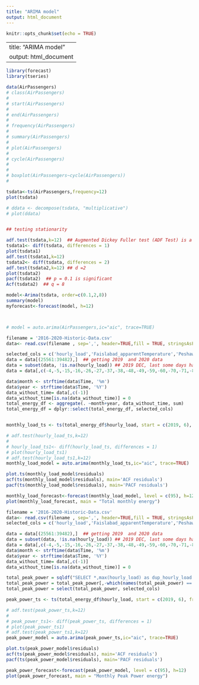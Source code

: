 ```yaml
---
title: "ARIMA model"
output: html_document
---
```


```r
knitr::opts_chunk$set(echo = TRUE)
```

---
title: "ARIMA model"
output: html_document
---
```r

library(forecast)
library(tseries)

data(AirPassengers)
# class(AirPassengers)
# 
# start(AirPassengers)
# 
# end(AirPassengers)
# 
# frequency(AirPassengers)
# 
# summary(AirPassengers)
# 
# plot(AirPassengers)
# 
# cycle(AirPassengers)
# 
# 
# boxplot(AirPassengers~cycle(AirPassengers))
# 

tsdata<-ts(AirPassengers,frequency=12)
plot(tsdata)

# ddata <- decompose(tsdata, "multiplicative")
# plot(ddata)


## testing stationarity

adf.test(tsdata,k=12)  ## Augmented Dickey Fuller test (ADF Test) is a common statistical test used to test whether a given Time series is stationary or not.
tsdata1<- diff(tsdata, differences = 1)
plot(tsdata1)
adf.test(tsdata1,k=12)
tsdata2<- diff(tsdata, differences = 2)
adf.test(tsdata2,k=12) ## d =2
plot(tsdata2) 
pacf(tsdata2)  ## p = 0.1 is significant
Acf(tsdata2)  ## q = 8

model<-Arima(tsdata, order=c(0.1,2,8))
summary(model)
myforecast<-forecast(model, h=12)



# model = auto.arima(AirPassengers,ic="aic", trace=TRUE)

```


``` r

filename = '2016-2020-Historic-Data.csv'
data<- read.csv(filename , sep=',', header=TRUE,fill = TRUE, stringsAsFactors = FALSE)

selected_cols = c('hourly_load','Faislabad_apparentTemperature','Peshawar_humidity','Hyderabad_humidity','Faislabad_windSpeed','Quetta_dewPoint','Gujranwala_windSpeed', 'month','year')
data = data[(25561:39482),]  ## getting 2019  and 2020 data
data = subset(data, !is.na(hourly_load)) ## 2019 DEC, last some days having NA for hourly_load, removing them
data = data[,c(-4,-5,-15,-16,-26,-27,-37,-38,-48,-49,-59,-60,-70,-71,-81,-82,-92,-93)] ## removing categorical cols

data$month <- strftime(data$Time, '%m')
data$year <- strftime(data$Time, '%Y')
data_without_time= data[,c(-1)]
data_without_time[is.na(data_without_time)] = 0
total_energy_df <- aggregate(. ~month+year, data_without_time, sum)
total_energy_df = dplyr::select(total_energy_df, selected_cols)


monthly_load_ts <- ts(total_energy_df$hourly_load, start = c(2019, 6), frequency = 12)

# adf.test(hourly_load_ts,k=12)
# 
# hourly_load_ts1<- diff(hourly_load_ts, differences = 1)
# plot(hourly_load_ts1)
# adf.test(hourly_load_ts1,k=12)
monthly_load_model = auto.arima(monthly_load_ts,ic="aic", trace=TRUE)

plot.ts(monthly_load_model$residuals)
acf(ts(monthly_load_model$residuals), main='ACF residuals')
pacf(ts(monthly_load_model$residuals), main='PACF residuals')

monthly_load_forecast<-forecast(monthly_load_model, level = c(95), h=12)
plot(monthly_load_forecast, main = "Total monthly energy")
```


``` r

filename = '2016-2020-Historic-Data.csv'
data<- read.csv(filename , sep=',', header=TRUE,fill = TRUE, stringsAsFactors = FALSE)
selected_cols = c('hourly_load','Faislabad_apparentTemperature','Peshawar_humidity','Hyderabad_humidity','Gujranwala_windSpeed', 'month','year')

data = data[(25561:39482),]  ## getting 2019  and 2020 data
data = subset(data, !is.na(hourly_load)) ## 2019 DEC, last some days having NA for hourly_load, removing them
data = data[,c(-4,-5,-15,-16,-26,-27,-37,-38,-48,-49,-59,-60,-70,-71,-81,-82,-92,-93)] ## removing categorical cols
data$month <- strftime(data$Time, '%m')
data$year <- strftime(data$Time, '%Y')
data_without_time= data[,c(-1)]
data_without_time[is.na(data_without_time)] = 0

total_peak_power = sqldf("SELECT *,max(hourly_load) as dup_hourly_load from data_without_time group by year,month")
total_peak_power = total_peak_power[,-which(names(total_peak_power) == 'dup_hourly_load')]
total_peak_power = select(total_peak_power, selected_cols)

peak_power_ts <- ts(total_energy_df$hourly_load, start = c(2019, 6), frequency = 12)

# adf.test(peak_power_ts,k=12)
# 
# peak_power_ts1<- diff(peak_power_ts, differences = 1)
# plot(peak_power_ts1)
# adf.test(peak_power_ts1,k=12)
peak_power_model = auto.arima(peak_power_ts,ic="aic", trace=TRUE)

plot.ts(peak_power_model$residuals)
acf(ts(peak_power_model$residuals), main='ACF residuals')
pacf(ts(peak_power_model$residuals), main='PACF residuals')

peak_power_forecast<-forecast(peak_power_model, level = c(95), h=12)
plot(peak_power_forecast, main = "Monthly Peak Power energy")
```




